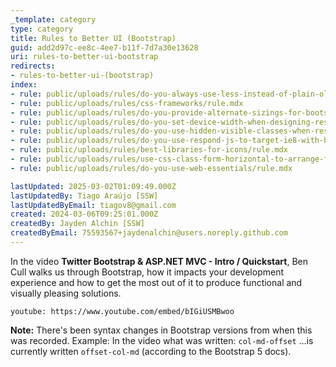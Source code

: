 ```yaml
---
_template: category
type: category
title: Rules to Better UI (Bootstrap)
guid: add2d97c-ee8c-4ee7-b11f-7d7a30e13628
uri: rules-to-better-ui-bootstrap
redirects:
- rules-to-better-ui-(bootstrap)
index:
- rule: public/uploads/rules/do-you-always-use-less-instead-of-plain-old-css/rule.mdx
- rule: public/uploads/rules/css-frameworks/rule.mdx
- rule: public/uploads/rules/do-you-provide-alternate-sizings-for-bootstrap-columns/rule.mdx
- rule: public/uploads/rules/do-you-set-device-width-when-designing-responsive-web-applications/rule.mdx
- rule: public/uploads/rules/do-you-use-hidden-visible-classes-when-resizing-to-hide-show-content/rule.mdx
- rule: public/uploads/rules/do-you-use-respond-js-to-target-ie8-with-bootstrap/rule.mdx
- rule: public/uploads/rules/best-libraries-for-icons/rule.mdx
- rule: public/uploads/rules/use-css-class-form-horizontal-to-arrange-fields-and-labels/rule.mdx
- rule: public/uploads/rules/do-you-use-web-essentials/rule.mdx

lastUpdated: 2025-03-02T01:09:49.000Z
lastUpdatedBy: Tiago Araújo [SSW]
lastUpdatedByEmail: tiagov8@gmail.com
created: 2024-03-06T09:25:01.000Z
createdBy: Jayden Alchin [SSW]
createdByEmail: 75593567+jaydenalchin@users.noreply.github.com
---
```


In the video **Twitter Bootstrap & ASP.NET MVC - Intro / Quickstart**, Ben Cull walks us through Bootstrap, how it impacts your development experience and how to get the most out of it to produce functional and visually pleasing solutions.

`youtube: https://www.youtube.com/embed/bIGiUSMBwoo`

**Note:** There's been syntax changes in Bootstrap versions from when this was recorded. Example: In the video what was written: `col-md-offset` ...is currently written `offset-col-md` (according to the Bootstrap 5 docs).
